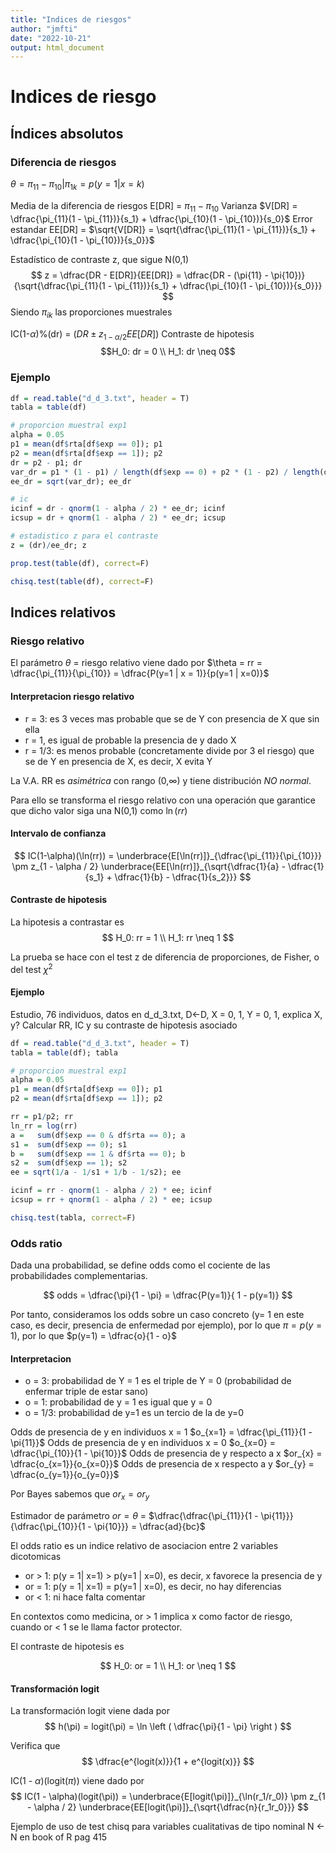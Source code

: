 ```yaml
---
title: "Indices de riesgos"
author: "jmfti"
date: "2022-10-21"
output: html_document
---
```



# Indices de riesgo

## Índices absolutos

### Diferencia de riesgos

$\theta = \pi_{11} - \pi_{10} | \pi_{1k} = p(y=1 | x=k)$ 

Media de la diferencia de riesgos E[DR] = $\pi_{11} - \pi_{10}$
Varianza $V[DR] = \dfrac{\pi_{11}(1 - \pi_{11})}{s_1} + \dfrac{\pi_{10}(1 - \pi_{10})}{s_0}$
Error estandar EE[DR] = $\sqrt{V[DR]} = \sqrt{\dfrac{\pi_{11}(1 - \pi_{11})}{s_1} + \dfrac{\pi_{10}(1 - \pi_{10})}{s_0}}$

Estadístico de contraste z, que sigue N(0,1)
$$
z = \dfrac{DR - E[DR]}{EE[DR]} 
= \dfrac{DR - (\pi{11} - \pi{10})}{\sqrt{\dfrac{\pi_{11}(1 - \pi_{11})}{s_1} + \dfrac{\pi_{10}(1 - \pi_{10})}{s_0}}}
$$
Siendo $\pi_{ik}$ las proporciones muestrales

IC(1-$\alpha$)%(dr) = $\left ( DR \pm z_{1 - \alpha / 2} EE[DR] \right )$
Contraste de hipotesis
$$H_0: dr = 0 \\ H_1: dr \neq 0$$


### Ejemplo

```r

df = read.table("d_d_3.txt", header = T)
tabla = table(df)

# proporcion muestral exp1
alpha = 0.05
p1 = mean(df$rta[df$exp == 0]); p1
p2 = mean(df$rta[df$exp == 1]); p2
dr = p2 - p1; dr
var_dr = p1 * (1 - p1) / length(df$exp == 0) + p2 * (1 - p2) / length(df$exp == 1); var_dr
ee_dr = sqrt(var_dr); ee_dr

# ic 
icinf = dr - qnorm(1 - alpha / 2) * ee_dr; icinf
icsup = dr + qnorm(1 - alpha / 2) * ee_dr; icsup

# estadistico z para el contraste
z = (dr)/ee_dr; z

prop.test(table(df), correct=F)

chisq.test(table(df), correct=F)
```

## Indices relativos

### Riesgo relativo

El parámetro $\theta$ = riesgo relativo viene dado por 
$\theta = rr = \dfrac{\pi_{11}}{\pi_{10}} = \dfrac{P(y=1 | x = 1)}{p(y=1 | x=0)}$

#### Interpretacion riesgo relativo
* r = 3: es 3 veces mas probable que se de Y con presencia de X que sin ella
* r = 1, es igual de probable la presencia de y dado X
* r = 1/3: es menos probable (concretamente divide por 3 el riesgo) que se de Y en presencia de X, es decir, X evita Y

La V.A. RR es *asimétrica* con rango (0,$\infty$) y tiene distribución *NO normal*.

Para ello se transforma el riesgo relativo con una operación que garantice que dicho valor siga una N(0,1) como $\ln(rr)$

#### Intervalo de confianza

$$
IC(1-\alpha)(\ln(rr)) = \underbrace{E[\ln(rr)]}_{\dfrac{\pi_{11}}{\pi_{10}}} \pm z_{1 - \alpha / 2} \underbrace{EE[\ln(rr)]}_{\sqrt{\dfrac{1}{a} - \dfrac{1}{s_1} + \dfrac{1}{b} - \dfrac{1}{s_2}}}
$$

#### Contraste de hipotesis

La hipotesis a contrastar es 
$$
H_0: rr = 1 \\
H_1: rr \neq 1
$$

La prueba se hace con el test z de diferencia de proporciones, de Fisher, o del test $\chi^2$

#### Ejemplo

Estudio, 76 individuos, datos en d_d_3.txt, D<-D, X = 0, 1, Y = 0, 1, explica X, y?
Calcular RR, IC y su contraste de hipotesis asociado

```r
df = read.table("d_d_3.txt", header = T)
tabla = table(df); tabla

# proporcion muestral exp1
alpha = 0.05
p1 = mean(df$rta[df$exp == 0]); p1
p2 = mean(df$rta[df$exp == 1]); p2

rr = p1/p2; rr
ln_rr = log(rr)
a =   sum(df$exp == 0 & df$rta == 0); a
s1 =  sum(df$exp == 0); s1
b =   sum(df$exp == 1 & df$rta == 0); b
s2 =  sum(df$exp == 1); s2
ee = sqrt(1/a - 1/s1 + 1/b - 1/s2); ee

icinf = rr - qnorm(1 - alpha / 2) * ee; icinf
icsup = rr + qnorm(1 - alpha / 2) * ee; icsup

chisq.test(tabla, correct=F)

```

### Odds ratio

Dada una probabilidad, se define odds como el cociente de las probabilidades complementarias.

$$
odds = \dfrac{\pi}{1 - \pi} = \dfrac{P(y=1)}{ 1 - p(y=1)}
$$

Por tanto, consideramos los odds sobre un caso concreto (y= 1 en este caso, es decir, presencia de enfermedad por ejemplo), por lo que $\pi = p(y=1)$, por lo que $p(y=1) = \dfrac{o}{1 - o}$

#### Interpretacion 
* o = 3: probabilidad de Y = 1 es el triple de Y = 0 (probabilidad de enfermar triple de estar sano)
* o = 1: probabilidad de y = 1 es igual que y = 0
* o = 1/3: probabilidad de y=1 es un tercio de la de y=0

Odds de presencia de y en individuos x = 1 $o_{x=1} = \dfrac{\pi_{11}}{1 - \pi{11}}$
Odds de presencia de y en individuos x = 0 $o_{x=0} = \dfrac{\pi_{10}}{1 - \pi{10}}$
Odds de presencia de y respecto a x $or_{x} = \dfrac{o_{x=1}}{o_{x=0}}$
Odds de presencia de x respecto a y $or_{y} = \dfrac{o_{y=1}}{o_{y=0}}$

Por Bayes sabemos que $or_x = or_y$

Estimador de parámetro $or = \theta$ = $\dfrac{\dfrac{\pi_{11}}{1 - \pi{11}}}{\dfrac{\pi_{10}}{1 - \pi{10}}} = \dfrac{ad}{bc}$

El odds ratio es un indice relativo de asociacion entre 2 variables dicotomicas

* or > 1: p(y = 1| x=1) > p(y=1 | x=0), es decir, x favorece la presencia de y
* or = 1: p(y = 1| x=1) = p(y=1 | x=0), es decir, no hay diferencias
* or < 1: ni hace falta comentar

En contextos como medicina, or > 1 implica x como factor de riesgo, cuando or < 1 se le llama factor protector.

El contraste de hipotesis es 

$$
H_0: or = 1 \\
H_1: or \neq 1
$$

#### Transformación logit
La transformación logit viene dada por
$$
h(\pi) = logit(\pi) = \ln \left ( \dfrac{\pi}{1 - \pi} \right )
$$

Verifica que 
$$
\dfrac{e^{logit(x)}}{1 + e^{logit(x)}}
$$

IC(1 - $\alpha$)(logit($\pi$)) viene dado por 
$$
IC(1 - \alpha)(logit(\pi)) = \underbrace{E[logit(\pi)]}_{\ln(r_1/r_0)} \pm z_{1 - \alpha / 2} \underbrace{EE[logit(\pi)]}_{\sqrt{\dfrac{n}{r_1r_0}}}
$$

Ejemplo de uso de test chisq para variables cualitativas de tipo nominal N <- N en book of R pag 415